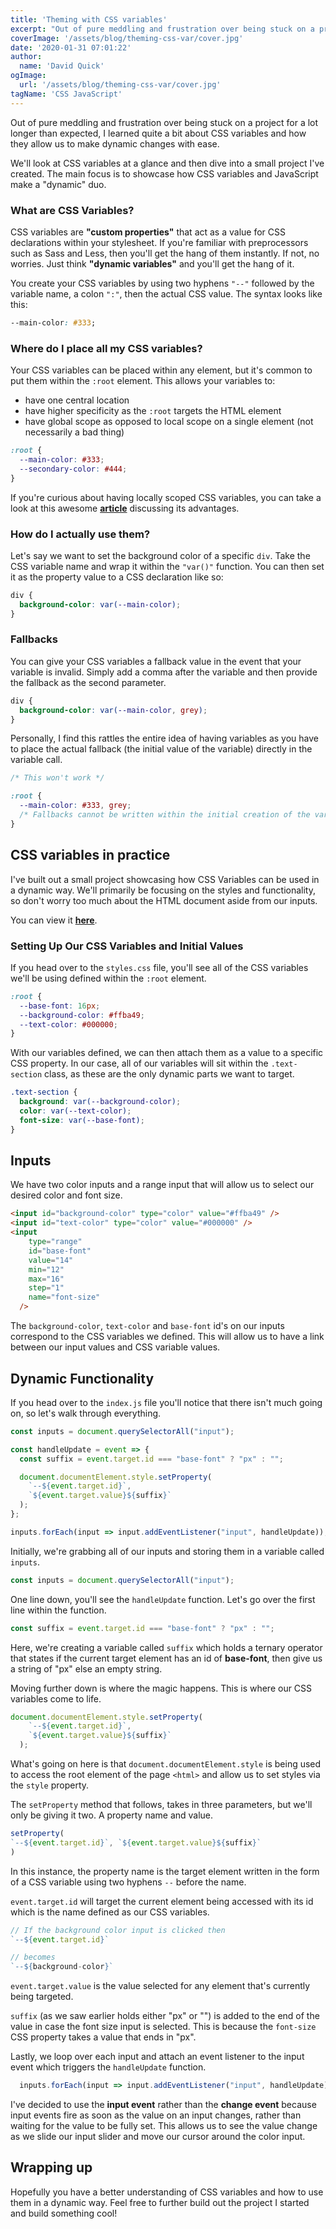 ```yaml
---
title: 'Theming with CSS variables'
excerpt: "Out of pure meddling and frustration over being stuck on a project for a lot longer than expected, I learned quite a bit about CSS variables and how they allow us to make dynamic changes with ease."
coverImage: '/assets/blog/theming-css-var/cover.jpg'
date: '2020-01-31 07:01:22'
author:
  name: 'David Quick'
ogImage:
  url: '/assets/blog/theming-css-var/cover.jpg'
tagName: 'CSS JavaScript'
---
```


Out of pure meddling and frustration over being stuck on a project for a lot longer than expected, I learned quite a bit about CSS variables and how they allow us to make dynamic changes with ease.

We'll look at CSS variables at a glance and then dive into a small project I've created. The main focus is to showcase how CSS variables and JavaScript make a "dynamic" duo. 

### What are CSS Variables?

CSS variables are **"custom properties"** that act as a value for CSS declarations within your stylesheet. If you're familiar with preprocessors such as Sass and Less, then you'll get the hang of them instantly. If not, no worries. Just think **"dynamic variables"** and you'll get the hang of it. 

You create your CSS variables by using two hyphens `"--"` followed by the variable name, a colon `":"`, then the actual CSS value. The syntax looks like this:


```css
--main-color: #333;
```

### Where do I place all my CSS variables? 

Your CSS variables can be placed within any element, but it's common to put them within the `:root` element. This allows your variables to:

- have one central location
- have higher specificity as the `:root` targets the HTML element
- have global scope as opposed to local scope on a single element (not necessarily a bad thing)


```css
:root {
  --main-color: #333;
  --secondary-color: #444;
}
```

If you're curious about having locally scoped CSS variables, you can take a look at this awesome [**article**](https://css-tricks.com/breaking-css-custom-properties-out-of-root-might-be-a-good-idea/) discussing its advantages.

### How do I actually use them?

Let's say we want to set the background color of a specific `div`. Take the CSS variable name and wrap it within the `"var()"` function. You can then set it as the property value to a CSS declaration like so:

```css
div {
  background-color: var(--main-color);
}
```

### Fallbacks

You can give your CSS variables a fallback value in the event that your variable is invalid. Simply add a comma after the variable and then provide the fallback as the second parameter.


```css
div {
  background-color: var(--main-color, grey);
}
```


Personally, I find this rattles the entire idea of having variables as you have to place the actual fallback (the initial value of the variable) directly in the variable call.


```css
/* This won't work */

:root {
  --main-color: #333, grey;
  /* Fallbacks cannot be written within the initial creation of the variable. */
}
```

## CSS variables in practice

I've built out a small project showcasing how CSS Variables can be used in a dynamic way. We'll primarily be focusing on the styles and functionality, so don't worry too much about the HTML document aside from our inputs.

You can view it [**here**](https://codesandbox.io/embed/smoosh-frog-j7x9y?fontsize=14&hidenavigation=1&theme=dark). 

###  Setting Up Our CSS Variables and Initial Values

If you head over to the `styles.css` file, you'll see all of the CSS variables we'll be using defined within the `:root` element. 

```css
:root {
  --base-font: 16px;
  --background-color: #ffba49;
  --text-color: #000000;
}
```

With our variables defined, we can then attach them as a value to a specific CSS property. In our case, all of our variables will sit within the `.text-section` class, as these are the only dynamic parts we want to target.

```css
.text-section {
  background: var(--background-color);
  color: var(--text-color);
  font-size: var(--base-font);
}
```

## Inputs

We have two color inputs and a range input that will allow us to select our desired color and font size.

```html
<input id="background-color" type="color" value="#ffba49" />
<input id="text-color" type="color" value="#000000" />
<input
    type="range"
    id="base-font"
    value="14"
    min="12"
    max="16"
    step="1"
    name="font-size"
  />
```
The `background-color`, `text-color` and `base-font` id's on our inputs correspond to the CSS variables we defined. This will allow us to have a link between our input values and CSS variable values.

## Dynamic Functionality

If you head over to the `index.js` file you'll notice that there isn't much going on, so let's walk through everything.

```javascript
const inputs = document.querySelectorAll("input");

const handleUpdate = event => {
  const suffix = event.target.id === "base-font" ? "px" : "";

  document.documentElement.style.setProperty(
    `--${event.target.id}`,
    `${event.target.value}${suffix}`
  );
};

inputs.forEach(input => input.addEventListener("input", handleUpdate));
```
Initially, we're grabbing all of our inputs and storing them in a variable called `inputs`. 

```javascript
const inputs = document.querySelectorAll("input");
```
 
One line down, you'll see the `handleUpdate` function. Let's go over the first line within the function.

```javascript
const suffix = event.target.id === "base-font" ? "px" : "";
```
Here, we're creating a variable called `suffix` which holds a ternary operator that states if the current target element has an id of **base-font**, then give us a string of "px" else an empty string. 

Moving further down is where the magic happens. This is where our CSS variables come to life.

```javascript
document.documentElement.style.setProperty(
    `--${event.target.id}`,
    `${event.target.value}${suffix}`
  );
```
What's going on here is that `document.documentElement.style` is being used to access the root element of the page `<html>` and allow us to set styles via the `style` property. 

The `setProperty` method that follows, takes in three parameters, but we'll only be giving it two. A property name and value. 

```javascript
setProperty(
`--${event.target.id}`, `${event.target.value}${suffix}`
)
```
In this instance, the property name is the target element written in the form of a CSS variable using two hyphens `--` before the name.

`event.target.id` will target the current element being accessed with its id which is the name defined as our CSS variables.

```javascript
// If the background color input is clicked then 
`--${event.target.id}` 

// becomes
`--${background-color}` 
```

`event.target.value` is the value selected for any element that's currently being targeted.

`suffix` (as we saw earlier holds either "px" or "") is added to the end of the value in case the font size input is selected. This is because the `font-size` CSS property takes a value that ends in "px". 

Lastly, we loop over each input and attach an event listener to the input event which triggers the `handleUpdate` function.

```javascript
  inputs.forEach(input => input.addEventListener("input", handleUpdate));
```

I've decided to use the **input event** rather than the **change event** because input events fire as soon as the value on an input changes, rather than waiting for the value to be fully set. This allows us to see the value change as we slide our input slider and move our cursor around the color input.

## Wrapping up

Hopefully you have a better understanding of CSS variables and how to use them in a dynamic way. Feel free to further build out the project I started and build something cool!